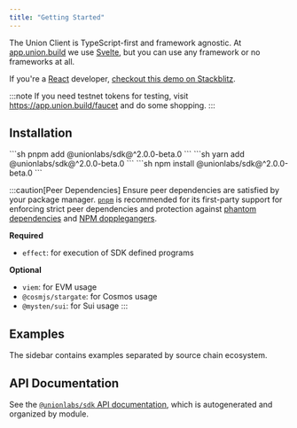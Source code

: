 ```yaml
---
title: "Getting Started"
---
```


The Union Client is TypeScript-first and framework agnostic.
At [app.union.build](https://app.union.build) we use [Svelte](https://svelte.dev), but you can use any framework or no frameworks at all.

If you're a [React](https://reactjs.org) developer, [checkout this demo on Stackblitz](https://stackblitz.com/edit/github-nav3yr-xbanxq?file=src%2Fapp.tsx).

:::note
If you need testnet tokens for testing, visit https://app.union.build/faucet and do some shopping.
:::

## Installation

<Tabs syncKey="package-manager">
<TabItem label="pnpm" icon="pnpm">
```sh
pnpm add @unionlabs/sdk@^2.0.0-beta.0
```
</TabItem>
<TabItem label="yarn" icon="seti:yarn">
```sh
yarn add @unionlabs/sdk@^2.0.0-beta.0
```
</TabItem>
<TabItem label="npm" icon="seti:npm">
```sh
npm install @unionlabs/sdk@^2.0.0-beta.0
```
</TabItem>
</Tabs>

:::caution[Peer Dependencies]
Ensure peer dependencies are satisfied by your package manager. [`pnpm`](https://pnpm.io/) is recommended for its first-party support for enforcing strict peer dependencies and protection against [phantom dependencies](https://rushjs.io/pages/advanced/phantom_deps/) and [NPM dopplegangers](https://rushjs.io/pages/advanced/npm_doppelgangers/).

**Required**
- `effect`: for execution of SDK defined programs

**Optional**
- `viem`: for EVM usage
- `@cosmjs/stargate`: for Cosmos usage
- `@mysten/sui`: for Sui usage
:::

## Examples

The sidebar contains examples separated by source chain ecosystem.

## API Documentation

See the [`@unionlabs/sdk` API documentation](/reference/unionlabs/sdk/indexts/), which is autogenerated and organized by module.
